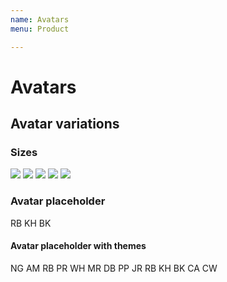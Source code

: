 ```yaml
---
name: Avatars
menu: Product

---
```


# Avatars

## Avatar variations

### Sizes
<Playground>
<img class="avatar avatar-sm" src="https://avatars2.githubusercontent.com/u/18216179?s=460&v=4"/>
<img class="avatar avatar-md" src="https://avatars1.githubusercontent.com/u/12488783?s=400&v=4"/>
<img class="avatar avatar-lg" src="https://avatars2.githubusercontent.com/u/7765078?s=400&v=4"/>
<img class="avatar avatar-xl" src="https://avatars2.githubusercontent.com/u/26892096?s=400&v=4"/>
<img class="avatar avatar-xxl" src="https://avatars3.githubusercontent.com/u/1729024?s=400&v=4"/>
</Playground>

### Avatar placeholder
<Playground>
<span class="avatar">RB</span>
<span class="avatar">KH</span>
<span class="avatar">BK</span>
<span class="avatar avatar-placeholder"></span>
<span class="avatar"></span>
</Playground>

#### Avatar placeholder with themes
<Playground>
<span class="avatar avatar-blue">NG</span>
<span class="avatar avatar avatar-azure">AM</span>
<span class="avatar avatar-indigo">RB</span>
<span class="avatar avatar-purple">PR</span>
<span class="avatar avatar-pink">WH</span>
<span class="avatar avatar-red">MR</span>
<span class="avatar avatar-orange">DB</span>
<span class="avatar avatar-yellow">PP</span>
<span class="avatar avatar-lime">JR</span>
<span class="avatar avatar-green">RB</span>
<span class="avatar avatar-teal">KH</span>
<span class="avatar avatar-cyan">BK</span>
<span class="avatar avatar-gray">CA</span>
<span class="avatar avatar-gray-dark">CW</span>
</Playground>
